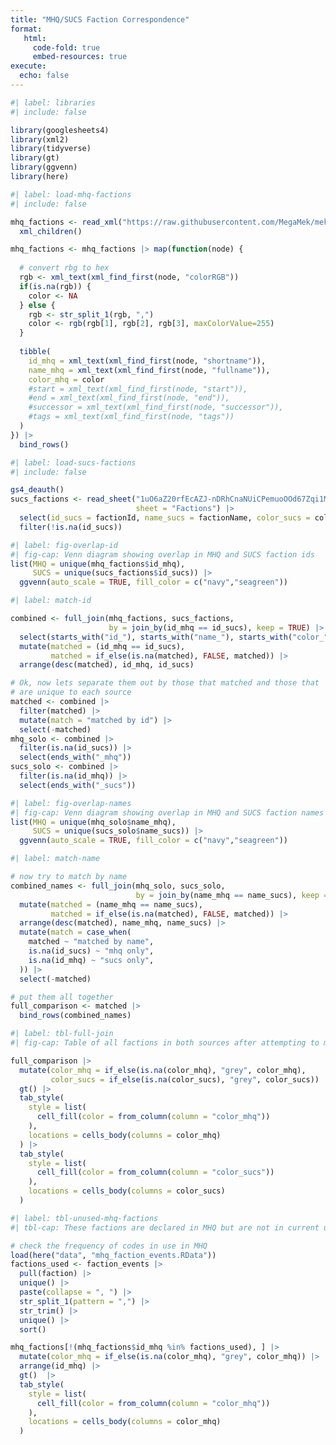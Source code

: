 ```yaml
---
title: "MHQ/SUCS Faction Correspondence"
format: 
   html:
     code-fold: true
     embed-resources: true
execute:
  echo: false
---
```



```r
#| label: libraries
#| include: false

library(googlesheets4)
library(xml2)
library(tidyverse)
library(gt)
library(ggvenn)
library(here)
```

```r
#| label: load-mhq-factions
#| include: false

mhq_factions <- read_xml("https://raw.githubusercontent.com/MegaMek/mekhq/refs/heads/master/MekHQ/data/universe/factions.xml") |>
  xml_children()

mhq_factions <- mhq_factions |> map(function(node) {
  
  # convert rbg to hex
  rgb <- xml_text(xml_find_first(node, "colorRGB"))
  if(is.na(rgb)) {
    color <- NA
  } else {
    rgb <- str_split_1(rgb, ",")
    color <- rgb(rgb[1], rgb[2], rgb[3], maxColorValue=255)
  }
  
  tibble(
    id_mhq = xml_text(xml_find_first(node, "shortname")),
    name_mhq = xml_text(xml_find_first(node, "fullname")),
    color_mhq = color
    #start = xml_text(xml_find_first(node, "start")),
    #end = xml_text(xml_find_first(node, "end")),
    #successor = xml_text(xml_find_first(node, "successor")),
    #tags = xml_text(xml_find_first(node, "tags"))
  )
}) |>
  bind_rows()
```


```r
#| label: load-sucs-factions
#| include: false

gs4_deauth()
sucs_factions <- read_sheet("1uO6aZ20rfEcAZJ-nDRhCnaNUiCPemuoOOd67Zqi1MVM", 
                            sheet = "Factions") |>
  select(id_sucs = factionId, name_sucs = factionName, color_sucs = color) |>
  filter(!is.na(id_sucs))
```

```r
#| label: fig-overlap-id
#| fig-cap: Venn diagram showing overlap in MHQ and SUCS faction ids
list(MHQ = unique(mhq_factions$id_mhq),
     SUCS = unique(sucs_factions$id_sucs)) |>
  ggvenn(auto_scale = TRUE, fill_color = c("navy","seagreen"))
```

```r
#| label: match-id

combined <- full_join(mhq_factions, sucs_factions, 
                      by = join_by(id_mhq == id_sucs), keep = TRUE) |>
  select(starts_with("id_"), starts_with("name_"), starts_with("color_")) |>
  mutate(matched = (id_mhq == id_sucs),
         matched = if_else(is.na(matched), FALSE, matched)) |>
  arrange(desc(matched), id_mhq, id_sucs)

# Ok, now lets separate them out by those that matched and those that
# are unique to each source
matched <- combined |> 
  filter(matched) |>
  mutate(match = "matched by id") |>
  select(-matched)
mhq_solo <- combined |> 
  filter(is.na(id_sucs)) |>
  select(ends_with("_mhq"))
sucs_solo <- combined |> 
  filter(is.na(id_mhq)) |>
  select(ends_with("_sucs"))
```

```r
#| label: fig-overlap-names
#| fig-cap: Venn diagram showing overlap in MHQ and SUCS faction names amongst cases taht did not match on id.
list(MHQ = unique(mhq_solo$name_mhq),
     SUCS = unique(sucs_solo$name_sucs)) |>
  ggvenn(auto_scale = TRUE, fill_color = c("navy","seagreen"))
```

```r
#| label: match-name

# now try to match by name
combined_names <- full_join(mhq_solo, sucs_solo, 
                            by = join_by(name_mhq == name_sucs), keep = TRUE) |>
  mutate(matched = (name_mhq == name_sucs),
         matched = if_else(is.na(matched), FALSE, matched)) |>
  arrange(desc(matched), name_mhq, name_sucs) |>
  mutate(match = case_when(
    matched ~ "matched by name",
    is.na(id_sucs) ~ "mhq only",
    is.na(id_mhq) ~ "sucs only",
  )) |>
  select(-matched)

# put them all together
full_comparison <- matched |> 
  bind_rows(combined_names)
```

```r
#| label: tbl-full-join
#| fig-cap: Table of all factions in both sources after attempting to match by id and name

full_comparison |> 
  mutate(color_mhq = if_else(is.na(color_mhq), "grey", color_mhq),
         color_sucs = if_else(is.na(color_sucs), "grey", color_sucs)) |>
  gt() |> 
  tab_style(
    style = list(
      cell_fill(color = from_column(column = "color_mhq"))
    ),
    locations = cells_body(columns = color_mhq)
  ) |>
  tab_style(
    style = list(
      cell_fill(color = from_column(column = "color_sucs"))
    ),
    locations = cells_body(columns = color_sucs)
  )
```

```r
#| label: tbl-unused-mhq-factions
#| tbl-cap: These factions are declared in MHQ but are not in current use.

# check the frequency of codes in use in MHQ
load(here("data", "mhq_faction_events.RData"))
factions_used <- faction_events |> 
  pull(faction) |>
  unique() |>
  paste(collapse = ", ") |>
  str_split_1(pattern = ",") |>
  str_trim() |>
  unique() |>
  sort()

mhq_factions[!(mhq_factions$id_mhq %in% factions_used), ] |> 
  mutate(color_mhq = if_else(is.na(color_mhq), "grey", color_mhq)) |>
  arrange(id_mhq) |>
  gt()  |> 
  tab_style(
    style = list(
      cell_fill(color = from_column(column = "color_mhq"))
    ),
    locations = cells_body(columns = color_mhq)
  )
```
